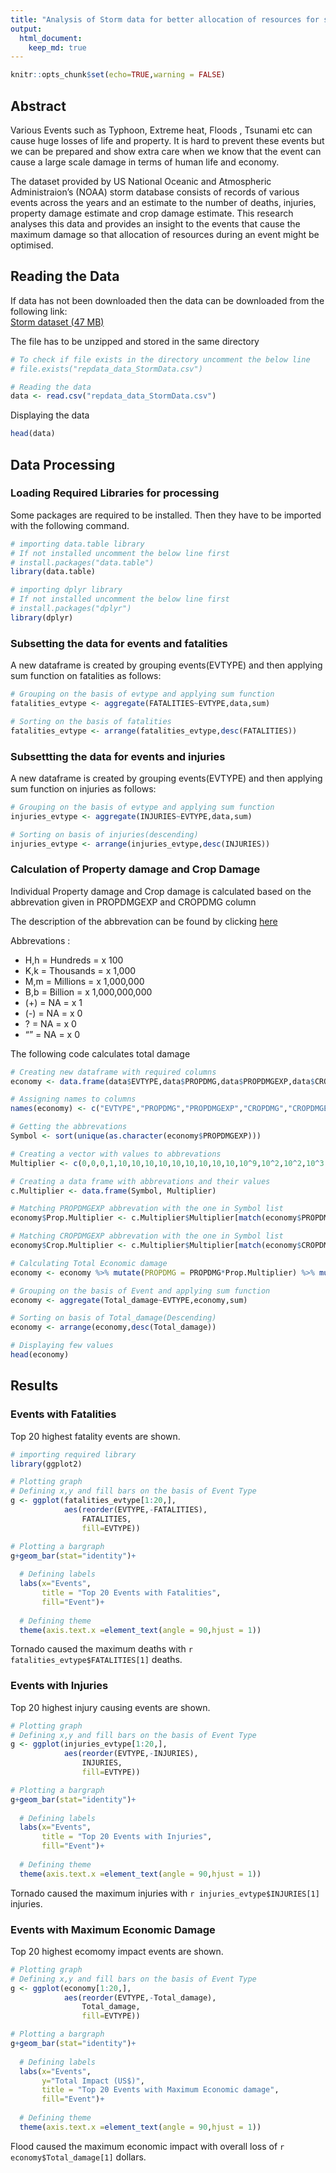 ```yaml
---
title: "Analysis of Storm data for better allocation of resources for storm events"
output: 
  html_document:
    keep_md: true
---
```

```r
knitr::opts_chunk$set(echo=TRUE,warning = FALSE)
```

## Abstract

Various Events such as Typhoon, Extreme heat, Floods , Tsunami etc can cause huge losses of life and property. It is hard to prevent these events but we can be prepared and show extra care when we know that the event can cause a large scale damage in terms of human life and economy.

The dataset provided by US National Oceanic and Atmospheric Administraion's (NOAA) storm database consists of records of various events across the years and an estimate to the number of deaths, injuries, property damage estimate and crop damage estimate. This research analyses this data and provides an insight to the events that cause the maximum damage so that allocation of resources during an event might be optimised.

## Reading the Data

If data has not been downloaded then the data can be downloaded from the following link:   
[Storm dataset (47 MB)](https://d396qusza40orc.cloudfront.net/repdata%2Fdata%2FStormData.csv.bz2)   

The file has to be unzipped and stored in the same directory

```r
# To check if file exists in the directory uncomment the below line
# file.exists("repdata_data_StormData.csv")

# Reading the data
data <- read.csv("repdata_data_StormData.csv")

```

Displaying the data

```r
head(data)
```

## Data Processing

### Loading Required Libraries for processing

Some packages are required to be installed. Then they have to be imported with the following command.

```r

# importing data.table library
# If not installed uncomment the below line first
# install.packages("data.table")
library(data.table)

# importing dplyr library
# If not installed uncomment the below line first
# install.packages("dplyr")
library(dplyr)

```

### Subsetting the data for events and fatalities

A new dataframe is created by grouping events(EVTYPE) and then applying sum function on fatalities as follows:   
```r
# Grouping on the basis of evtype and applying sum function
fatalities_evtype <- aggregate(FATALITIES~EVTYPE,data,sum)

# Sorting on the basis of fatalities
fatalities_evtype <- arrange(fatalities_evtype,desc(FATALITIES))

```

### Subsettting the data for events and injuries

A new dataframe is created by grouping events(EVTYPE) and then applying sum function on injuries as follows:   
```r
# Grouping on the basis of evtype and applying sum function
injuries_evtype <- aggregate(INJURIES~EVTYPE,data,sum)

# Sorting on basis of injuries(descending)
injuries_evtype <- arrange(injuries_evtype,desc(INJURIES))
```

### Calculation of Property damage and Crop Damage

Individual Property damage and Crop damage is calculated based on the abbrevation given in PROPDMGEXP and CROPDMG column

The description of the abbrevation can be found by clicking [here](https://rstudio-pubs-static.s3.amazonaws.com/58957_37b6723ee52b455990e149edde45e5b6.html)

Abbrevations :

* H,h = Hundreds   = x 100
* K,k = Thousands  = x 1,000
* M,m = Millions   = x 1,000,000
* B,b = Billion    = x 1,000,000,000
* (+) = NA         = x 1
* (-) = NA         = x 0
*  ?  = NA         = x 0
*  "" = NA         = x 0

The following code calculates total damage
```r
# Creating new dataframe with required columns
economy <- data.frame(data$EVTYPE,data$PROPDMG,data$PROPDMGEXP,data$CROPDMG,data$CROPDMGEXP)

# Assigning names to columns
names(economy) <- c("EVTYPE","PROPDMG","PROPDMGEXP","CROPDMG","CROPDMGEXP")

# Getting the abbrevations
Symbol <- sort(unique(as.character(economy$PROPDMGEXP)))

# Creating a vector with values to abbrevations
Multiplier <- c(0,0,0,1,10,10,10,10,10,10,10,10,10,10^9,10^2,10^2,10^3,10^6,10^6)

# Creating a data frame with abbrevations and their values
c.Multiplier <- data.frame(Symbol, Multiplier)

# Matching PROPDMGEXP abbrevation with the one in Symbol list
economy$Prop.Multiplier <- c.Multiplier$Multiplier[match(economy$PROPDMGEXP, c.Multiplier$Symbol)]

# Matching CROPDMGEXP abbrevation with the one in Symbol list
economy$Crop.Multiplier <- c.Multiplier$Multiplier[match(economy$CROPDMGEXP, c.Multiplier$Symbol)]

# Calculating Total Economic damage
economy <- economy %>% mutate(PROPDMG = PROPDMG*Prop.Multiplier) %>% mutate(CROPDMG = CROPDMG*Crop.Multiplier) %>% mutate(Total_damage = PROPDMG+CROPDMG)

# Grouping on the basis of Event and applying sum function
economy <- aggregate(Total_damage~EVTYPE,economy,sum)

# Sorting on basis of Total_damage(Descending)
economy <- arrange(economy,desc(Total_damage))

# Displaying few values
head(economy)


```

## Results

### Events with Fatalities

Top 20 highest fatality events are shown.

```r
# importing required library
library(ggplot2)

# Plotting graph
# Defining x,y and fill bars on the basis of Event Type
g <- ggplot(fatalities_evtype[1:20,],
            aes(reorder(EVTYPE,-FATALITIES),
                FATALITIES,
                fill=EVTYPE))

# Plotting a bargraph
g+geom_bar(stat="identity")+
  
  # Defining labels
  labs(x="Events",
       title = "Top 20 Events with Fatalities",
       fill="Event")+
  
  # Defining theme
  theme(axis.text.x =element_text(angle = 90,hjust = 1))
```

Tornado caused the maximum deaths with `r fatalities_evtype$FATALITIES[1]` deaths.

### Events with Injuries

Top 20 highest injury causing events are shown.

```r
# Plotting graph
# Defining x,y and fill bars on the basis of Event Type
g <- ggplot(injuries_evtype[1:20,],
            aes(reorder(EVTYPE,-INJURIES),
                INJURIES,
                fill=EVTYPE))

# Plotting a bargraph
g+geom_bar(stat="identity")+
  
  # Defining labels
  labs(x="Events",
       title = "Top 20 Events with Injuries",
       fill="Event")+
  
  # Defining theme
  theme(axis.text.x =element_text(angle = 90,hjust = 1))
```

Tornado caused the maximum injuries with `r injuries_evtype$INJURIES[1]` injuries.

### Events with Maximum Economic Damage

Top 20 highest ecomomy impact events are shown.

```r
# Plotting graph
# Defining x,y and fill bars on the basis of Event Type
g <- ggplot(economy[1:20,],
            aes(reorder(EVTYPE,-Total_damage),
                Total_damage,
                fill=EVTYPE))

# Plotting a bargraph
g+geom_bar(stat="identity")+
  
  # Defining labels
  labs(x="Events",
       y="Total Impact (US$)",
       title = "Top 20 Events with Maximum Economic damage",
       fill="Event")+
  
  # Defining theme
  theme(axis.text.x =element_text(angle = 90,hjust = 1))
```

Flood caused the maximum economic impact with overall loss of `r economy$Total_damage[1]` dollars.